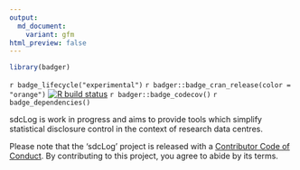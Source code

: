 ```yaml
---
output:
  md_document:
    variant: gfm
html_preview: false
---
```


<!-- README.md is generated from README.Rmd. Please edit that file -->

```r
library(badger)
```

`r badge_lifecycle("experimental")`
`r badger::badge_cran_release(color = "orange")`
[![R build status](https://github.com/matthiasgomolka/sdcLog/workflows/R-CMD-check/badge.svg)](https://github.com/matthiasgomolka/sdcLog/actions)
`r badger::badge_codecov()`
`r badge_dependencies()`

sdcLog is work in progress and aims to provide tools which simplify statistical
disclosure control in the context of research data centres.

Please note that the 'sdcLog' project is released with a
[Contributor Code of Conduct](https://github.com/matthiasgomolka/sdcLog/blob/main/.github/CODE_OF_CONDUCT.md). By contributing to
this project, you agree to abide by its terms.

